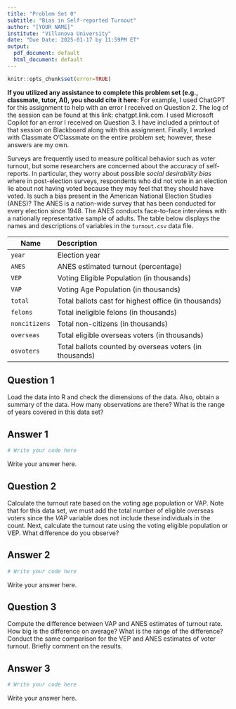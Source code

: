 ```yaml
---
title: "Problem Set 0"
subtitle: "Bias in Self-reported Turnout"
author: "[YOUR NAME]"
institute: "Villanova University"
date: "Due Date: 2025-01-17 by 11:59PM ET"
output:
  pdf_document: default
  html_document: default
---
```



```r
knitr::opts_chunk$set(error=TRUE)
```

**If you utilized any assistance to complete this problem set (e.g., classmate, tutor, AI), you should cite it here:** For example, I used ChatGPT for this assignment to help with an error I received on Question 2. The log of the session can be found at this link: chatgpt.link.com. I used Microsoft Copilot for an error I received on Question 3. I have included a printout of that session on Blackboard along with this assignment. Finally, I worked with Classmate O'Classmate on the entire problem set; however, these answers are my own. 


Surveys are frequently used to measure political behavior such as voter turnout, but some researchers are concerned about the accuracy of self-reports.  In particular, they worry about possible *social desirability bias* where in post-election surveys, respondents who did not vote in an election lie about not having voted because they may feel that they should have voted.  Is such a bias present in the American National Election Studies (ANES)?  The ANES is a nation-wide survey that has been conducted for every election since 1948.  The ANES conducts face-to-face interviews with a nationally representative sample of adults. The table below displays the names and descriptions
of variables in the `turnout.csv` data file.

| Name           | Description                                                                               |
|----------------|:------------------------------------------------------------------------------------------|
| `year`         |      Election year |
| `ANES`        |       ANES estimated turnout (percentage) |
| `VEP`        |        Voting Eligible Population (in thousands) |
| `VAP`         |       Voting Age Population (in thousands) |
| `total`      |        Total ballots cast for highest office (in thousands) |
| `felons`      |       Total ineligible felons (in thousands) |
| `noncitizens`   |     Total non-citizens (in thousands) |
| `overseas`    |       Total eligible overseas voters (in thousands)|
| `osvoters`      |     Total ballots counted by overseas voters (in thousands)|

## Question 1

Load the data into R and check the dimensions of the data. Also, obtain a summary of the data.  How many observations are there?  What is the range of years covered in this data set? 

## Answer 1

```r
# Write your code here
```

Write your answer here.

## Question 2

Calculate the turnout rate based on the voting age population or VAP. Note that for this data set, we must add the total number of eligible overseas voters since the *VAP* variable does not include these individuals in the count. Next, calculate the turnout rate using the voting eligible population or VEP.  What difference do you observe?

## Answer 2

```r
# Write your code here
```

Write your answer here.

## Question 3

Compute the difference between VAP and ANES estimates of turnout rate. How big is the difference on average?  What is the range of the difference? Conduct the same comparison for the VEP and ANES estimates of voter turnout. Briefly comment on the results.

## Answer 3

```r
# Write your code here
```

Write your answer here.